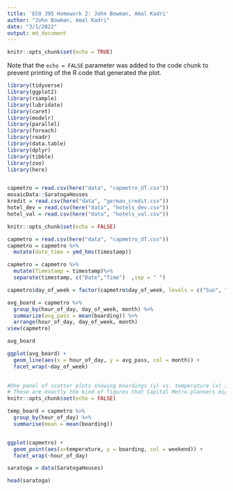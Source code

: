 ```yaml
---
title: 'ECO 395 Homework 2: John Bowman, Amal Kadri'
author: "John Bowman, Amal Kadri"
date: "3/1/2022"
output: md_document
---
```


```r
knitr::opts_chunk$set(echo = TRUE)
```

Note that the `echo = FALSE` parameter was added to the code chunk to prevent printing of the R code that generated the plot.

```r
library(tidyverse)
library(ggplot2)
library(rsample)
library(lubridate)
library(caret)
library(modelr)
library(parallel)
library(foreach)
library(readr)
library(data.table)
library(dplyr)
library(tibble)
library(zoo)
library(here)


capmetro = read.csv(here("data", "capmetro_UT.csv"))
mosaicData::SaratogaHouses
kredit = read.csv(here("data", "german_credit.csv"))
hotel_dev = read.csv(here("data", "hotels_dev.csv"))
hotel_val = read.csv(here("data", "hotels_val.csv"))
```

```r
knitr::opts_chunk$set(echo = FALSE)

capmetro = read.csv(here("data", "capmetro_UT.csv"))
capmetro = capmetro %>%
  mutate(date_time = ymd_hms(timestamp))

capmetro = capmetro %>% 
  mutate(Timestamp = timestamp)%>%
  separate(timestamp, c("Date","Time")  ,sep = " ")

capmetro$day_of_week = factor(capmetro$day_of_week, levels = c("Sun", "Mon", "Tue", "Wed", "Thu", "Fri", "Sat"))

avg_board = capmetro %>% 
  group_by(hour_of_day, day_of_week, month) %>% 
  summarize(avg_pass = mean(boarding)) %>% 
  arrange(hour_of_day, day_of_week, month)
view(capmetro)

avg_board

ggplot(avg_board) +
  geom_line(aes(x = hour_of_day, y = avg_pass, col = month)) + 
  facet_wrap(~day_of_week)
  
```

```r
#One panel of scatter plots showing boardings (y) vs. temperature (x) in each 15-minute window, faceted by hour of the day, and with points colored in according to whether it is a weekday or weekend. Give the figure an informative caption in which you explain what is shown in the figure and answer the following question, citing evidence from the figure. When we hold hour of day and weekend status constant, does temperature seem to have a noticeable effect on the number of UT students riding the bus?
# These are exactly the kind of figures that Capital Metro planners might use to understand seasonal and intra-week variation in demand for UT bus service. They're also the kind of figures you'd make to assist in building a model to predict ridership (even though, in this problem you won't actually be building that model).
knitr::opts_chunk$set(echo = FALSE)

temp_board = capmetro %>%
  group_by(hour_of_day) %>%
  summarise(mean = mean(boarding))


ggplot(capmetro) +
  geom_point(aes(x=temperature, y = boarding, col = weekend)) +
  facet_wrap(~hour_of_day)

```

```r
saratoga = data(SaratogaHouses)

head(saratoga)
```

